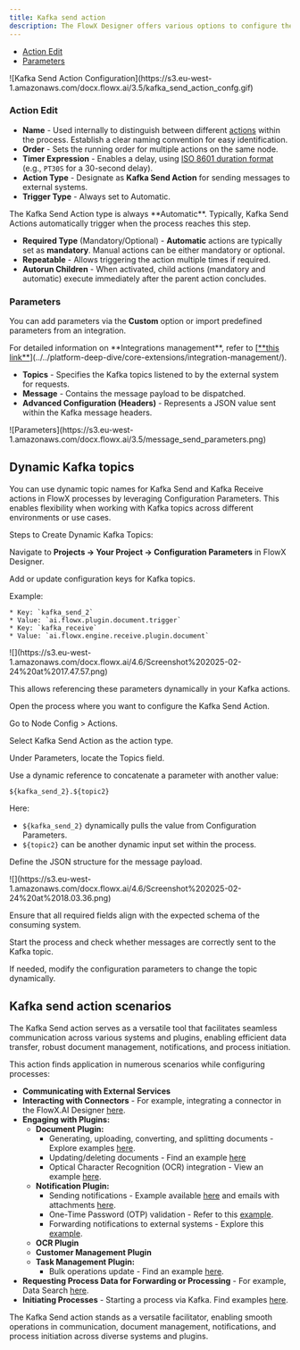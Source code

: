 ```yaml
---
title: Kafka send action
description: The FlowX Designer offers various options to configure the Kafka Send Action through the Actions tab at the node level.
---
```


- [Action Edit](#action-edit)
- [Parameters](#parameters)

<Frame>
![Kafka Send Action Configuration](https://s3.eu-west-1.amazonaws.com/docx.flowx.ai/3.5/kafka_send_action_confg.gif)
</Frame>

### Action Edit

- **Name** - Used internally to distinguish between different [actions](../actions/actions) within the process. Establish a clear naming convention for easy identification.
- **Order** - Sets the running order for multiple actions on the same node.
- **Timer Expression** - Enables a delay, using [ISO 8601 duration format](../node/timer-events/timer-expressions#iso-8601) (e.g., `PT30S` for a 30-second delay).
- **Action Type** - Designate as **Kafka Send Action** for sending messages to external systems.
- **Trigger Type** - Always set to Automatic.

<Info>
The Kafka Send Action type is always **Automatic**. Typically, Kafka Send Actions automatically trigger when the process reaches this step.
</Info>

- **Required Type** (Mandatory/Optional) - **Automatic** actions are typically set as **mandatory**. Manual actions can be either mandatory or optional.
- **Repeatable** - Allows triggering the action multiple times if required.
- **Autorun Children** - When activated, child actions (mandatory and automatic) execute immediately after the parent action concludes.

### Parameters

You can add parameters via the **Custom** option or import predefined parameters from an integration.

<Info>
For detailed information on **Integrations management**, refer to [<u>**this link**</u>](../../platform-deep-dive/core-extensions/integration-management/).
</Info>

- **Topics** - Specifies the Kafka topics listened to by the external system for requests.
- **Message** - Contains the message payload to be dispatched.
- **Advanced Configuration (Headers)** - Represents a JSON value sent within the Kafka message headers.

<Frame>
![Parameters](https://s3.eu-west-1.amazonaws.com/docx.flowx.ai/3.5/message_send_parameters.png)
</Frame>


## Dynamic Kafka topics

You can use dynamic topic names for Kafka Send and Kafka Receive actions in FlowX processes by leveraging Configuration Parameters. This enables flexibility when working with Kafka topics across different environments or use cases.

Steps to Create Dynamic Kafka Topics:

<Steps>
<Step title="Define Configuration Parameters for Kafka Topics">

Navigate to **Projects → Your Project → Configuration Parameters** in FlowX Designer.

Add or update configuration keys for Kafka topics.

Example:

    * Key: `kafka_send_2`
    * Value: `ai.flowx.plugin.document.trigger`
    * Key: `kafka_receive`
    * Value: `ai.flowx.engine.receive.plugin.document`

<Frame>
![](https://s3.eu-west-1.amazonaws.com/docx.flowx.ai/4.6/Screenshot%202025-02-24%20at%2017.47.57.png)
</Frame>


This allows referencing these parameters dynamically in your Kafka actions.
</Step>

<Step title="Use Configuration Parameters in Kafka Send Action">

Open the process where you want to configure the Kafka Send Action.

Go to Node Config > Actions.

Select Kafka Send Action as the action type.

Under Parameters, locate the Topics field.

Use a dynamic reference to concatenate a parameter with another value:

`${kafka_send_2}.${topic2}`

Here:

* `${kafka_send_2}` dynamically pulls the value from Configuration Parameters.
* `${topic2}` can be another dynamic input set within the process.
</Step>

<Step title="Configure the Kafka Message Payload">

Define the JSON structure for the message payload.


<Frame>
![](https://s3.eu-west-1.amazonaws.com/docx.flowx.ai/4.6/Screenshot%202025-02-24%20at%2018.03.36.png)
</Frame>

Ensure that all required fields align with the expected schema of the consuming system.
</Step>

<Step title="Validate and Test the Configuration">

Start the process and check whether messages are correctly sent to the Kafka topic.

If needed, modify the configuration parameters to change the topic dynamically.
</Step>
</Steps>



## Kafka send action scenarios

The Kafka Send action serves as a versatile tool that facilitates seamless communication across various systems and plugins, enabling efficient data transfer, robust document management, notifications, and process initiation.

This action finds application in numerous scenarios while configuring processes:

- **Communicating with External Services**
- **Interacting with Connectors** - For example, integrating a connector in the FlowX.AI Designer [here](../../platform-deep-dive/integrations/building-a-connector#integrating-a-connector-in-flowxai-designer).
- **Engaging with Plugins:**
    - **Document Plugin:**
        - Generating, uploading, converting, and splitting documents - Explore examples [here](../../platform-deep-dive/plugins/custom-plugins/documents-plugin/documents-plugin-overview).
        - Updating/deleting documents - Find an example [here](../../platform-deep-dive/plugins/custom-plugins/documents-plugin/deleting-a-file)
        - Optical Character Recognition (OCR) integration - View an example [here](../../platform-deep-dive/plugins/custom-plugins/ocr-plugin#scenario-for-flowxai-generated-documents).
    - **Notification Plugin:**
        - Sending notifications - Example available [here](../../platform-deep-dive/plugins/custom-plugins/notifications-plugin/sending-a-notification) and emails with attachments [here](../../platform-deep-dive/plugins/custom-plugins/notifications-plugin/sending-an-email-with-attachments).
        - One-Time Password (OTP) validation - Refer to this [example](../../platform-deep-dive/plugins/custom-plugins/notifications-plugin/sending-a-notification).
        - Forwarding notifications to external systems - Explore this [example](../../platform-deep-dive/plugins/custom-plugins/notifications-plugin/forwarding-notifications-to-an-external-system).
    - **OCR Plugin**
    - **Customer Management Plugin**
    - **Task Management Plugin:**
        - Bulk operations update - Find an example [here](../../platform-deep-dive/core-extensions/task-management/task-management-overview#bulk-updates).
- **Requesting Process Data for Forwarding or Processing** - For example, Data Search [here](../../platform-deep-dive/core-extensions/search-data-service).
- **Initiating Processes** - Starting a process via Kafka. Find examples [here](../../flowx-designer/managing-a-process-flow/starting-a-process).

The Kafka Send action stands as a versatile facilitator, enabling smooth operations in communication, document management, notifications, and process initiation across diverse systems and plugins.
